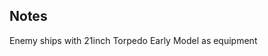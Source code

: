 {{EnemyEquipmentInfoKai|21inch Torpedo Early Model}}

==Notes==
<categorytree mode=pages depth=0>Enemy ships with 21inch Torpedo Early Model as equipment</categorytree>

{{EnemyEquipmentList}}